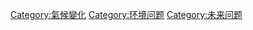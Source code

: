 {{Commonscat|Global warming}}

[[Category:氣候變化|Category:氣候變化]]
[[Category:环境问题|Category:环境问题]]
[[Category:未来问题|Category:未来问题]]